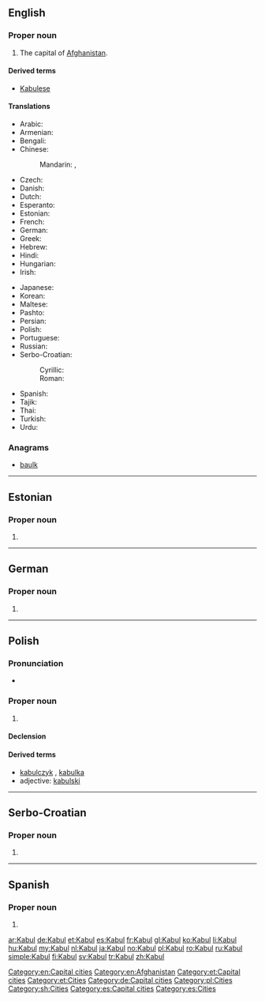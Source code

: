 {{also|kabul|Kábul}}
==English==

{{wikipedia}}

===Proper noun===
{{en-proper noun}}

# The capital of [[Afghanistan]].

====Derived terms====
* [[Kabulese]]

====Translations====
{{trans-top|capital of Afghanistan}}
* Arabic: {{t-|ar|كابل|m|tr=kaabul}}
* Armenian: {{t-|hy|Քաբուլ|tr=K’abul}}
* Bengali: {{t-|bn|কাবুল|tr=Kabul|sc=Beng}}
* Chinese:
*: Mandarin: {{t-|cmn|喀布爾|sc=Hani}}, {{t-|cmn|喀布尔|tr=Kābù'ěr|sc=Hani}}
* Czech: {{t-|cs|Kábul|m}}
* Danish: {{t-|da|Kabul}}
* Dutch: {{t+|nl|Kaboel}}
* Esperanto: {{t|eo|Kabulo}}
* Estonian: {{t+|et|Kabul}}
* French: {{t+|fr|Kaboul}}
* German: {{t+|de|Kabul|n}}
* Greek: {{t-|el|Καμπούλ}}
* Hebrew: {{t-|he|קאבול}}
* Hindi: {{t-|hi|काबुल|tr=Kābula}}
* Hungarian: {{t+|hu|Kabul}}
* Irish: {{t-|ga|Cabúl|m}}
{{trans-mid}}
* Japanese: {{t-|ja|カブール|tr=Kabūru}}
* Korean: {{t+|ko|카불|tr=Kabul|sc=Hang}}
* Maltese: {{t-|mt|Kabul}}
* Pashto: {{t+|ps|کابل|tr=Kābul|sc=ps-Arab}}
* Persian: {{t+|fa|کابل|tr=Kâbol}}
* Polish: {{t+|pl|Kabul|m}}
* Portuguese: {{t+|pt|Cabul|m}}
* Russian: {{t-|ru|Кабул|m|tr=Kabúl}}
* Serbo-Croatian:
*: Cyrillic: {{t-|sh|Кабул|m}}
*: Roman: {{t-|sh|Kabul|m}}
* Spanish: {{t+|es|Kabul|m}}
* Tajik: {{t-|tg|Кобул|tr=Kobul|sc=Cyrl}}
* Thai: {{t-|th|คาบูล|tr=khābūl}}
* Turkish: {{t-|tr|Kâbil}}
* Urdu: {{t-|ur|کابل}}
{{trans-bottom}}

===Anagrams===
* [[baulk#English|baulk]]

[[Category:en:Capital cities]]
[[Category:en:Afghanistan]]

----

==Estonian==

===Proper noun===
{{head|et|proper noun}}

# {{l|en|Kabul}}

[[Category:et:Capital cities]]
[[Category:et:Cities]]

----

==German==
{{wikipedia|lang=de}}

===Proper noun===
{{de-proper noun|n}}

# {{l|en|Kabul}}

[[Category:de:Capital cities]]

----

==Polish==

===Pronunciation===
* {{IPA|/ˈkabul/|lang=pl}}

===Proper noun===
{{head|pl|proper noun|g=m}}

# {{l|en|Kabul}}

====Declension====
{{pl-decl-noun-sing|Kabul|Kabulu|Kabulowi|Kabul|Kabulem|Kabulu|Kabulu}}

====Derived terms====
* [[kabulczyk]] {{m}}, [[kabulka]] {{f}}
* adjective: [[kabulski]]

[[Category:pl:Cities]]

----

==Serbo-Croatian==
{{wikipedia|lang=sh}}

===Proper noun===
{{sh-proper noun|g=m|r|Кабул}}

# {{l|en|Kabul}}

[[Category:sh:Cities]]

----

==Spanish==
{{wikipedia|lang=es}}

===Proper noun===
{{es-proper noun|m}}

# {{l|en|Kabul}}

[[Category:es:Capital cities]]
[[Category:es:Cities]]

[[ar:Kabul]]
[[de:Kabul]]
[[et:Kabul]]
[[es:Kabul]]
[[fr:Kabul]]
[[gl:Kabul]]
[[ko:Kabul]]
[[li:Kabul]]
[[hu:Kabul]]
[[my:Kabul]]
[[nl:Kabul]]
[[ja:Kabul]]
[[no:Kabul]]
[[pl:Kabul]]
[[ro:Kabul]]
[[ru:Kabul]]
[[simple:Kabul]]
[[fi:Kabul]]
[[sv:Kabul]]
[[tr:Kabul]]
[[zh:Kabul]]